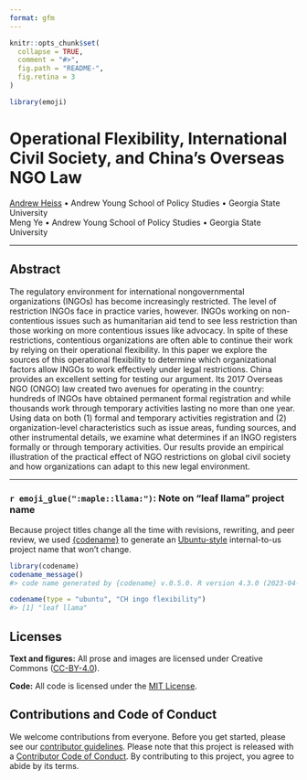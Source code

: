 ```yaml
---
format: gfm
---
```


<!-- README.md is generated from README.qmd. Please edit that file -->

```r
knitr::opts_chunk$set(
  collapse = TRUE,
  comment = "#>",
  fig.path = "README-",
  fig.retina = 3
)

library(emoji)
```

# Operational Flexibility, International Civil Society, and China's Overseas NGO Law

<!-- badges: start -->
<!-- badges: end -->

[Andrew Heiss](https://www.andrewheiss.com/) • Andrew Young School of Policy Studies • Georgia State University  
Meng Ye • Andrew Young School of Policy Studies • Georgia State University

---

## Abstract

The regulatory environment for international nongovernmental organizations (INGOs) has become increasingly restricted. The level of restriction INGOs face in practice varies, however. INGOs working on non-contentious issues such as humanitarian aid tend to see less restriction than those working on more contentious issues like advocacy. In spite of these restrictions, contentious organizations are often able to continue their work by relying on their operational flexibility. In this paper we explore the sources of this operational flexibility to determine which organizational factors allow INGOs to work effectively under legal restrictions. China provides an excellent setting for testing our argument. Its 2017 Overseas NGO (ONGO) law created two avenues for operating in the country: hundreds of INGOs have obtained permanent formal registration and while thousands work through temporary activities lasting no more than one year. Using data on both (1) formal and temporary activities registration and (2) organization-level characteristics such as issue areas, funding sources, and other instrumental details, we examine what determines if an INGO registers formally or through temporary activities. Our results provide an empirical illustration of the practical effect of NGO restrictions on global civil society and how organizations can adapt to this new legal environment.

---

### `r emoji_glue(":maple::llama:")`: Note on "leaf llama" project name

Because project titles change all the time with revisions, rewriting, and peer review, we used [{codename}](http://svmiller.com/codename/) to generate an [Ubuntu-style](https://wiki.ubuntu.com/DevelopmentCodeNames) internal-to-us project name that won't change.

```r
library(codename)
codename_message()
#> code name generated by {codename} v.0.5.0. R version 4.3.0 (2023-04-21).

codename(type = "ubuntu", "CH ingo flexibility")
#> [1] "leaf llama"
```


## Licenses

**Text and figures:** All prose and images are licensed under Creative Commons ([CC-BY-4.0](http://creativecommons.org/licenses/by/4.0/)).

**Code:** All code is licensed under the [MIT License](LICENSE.md).

## Contributions and Code of Conduct

We welcome contributions from everyone. Before you get started, please see our [contributor guidelines](CONTRIBUTING.md). Please note that this project is released with a [Contributor Code of Conduct](https://contributor-covenant.org/version/2/0/CODE_OF_CONDUCT.html). By contributing to this project, you agree to abide by its terms.

